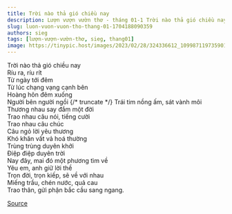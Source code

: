 ```yaml
---
title: Trời nào thả gió chiều nay
description: Lượn vượn vườn thơ - tháng 01-1 Trời nào thả gió chiều nay Ríu ra, ríu rít
slug: luon-vuon-vuon-tho-thang-01-1704188090359
authors: sieg
tags: [lượn-vượn-vườn-thơ, sieg, thang01]
image: https://tinypic.host/images/2023/02/28/324336612_1099871197359011_743874525404317342_n.th.jpg
---
```


Trời nào thả gió chiều nay\
Ríu ra, ríu rít\
Từ ngày tới đêm\
Từ lúc chạng vạng cạnh bên\
Hoàng hôn đêm xuống\
Người bên người ngồi
{/* truncate */}
Trái tim nồng ấm, sát vành môi\
Thương nhau say đắm một đời\
Trao nhau câu nói, tiếng cười\
Trao nhau câu chúc\
Câu ngỏ lời yêu thương\
Khó khăn vất vả hoá thường\
Trùng trùng duyên khởi\
Điệp điệp duyên trời\
Nay đây, mai đó một phương tìm về\
Yêu em, anh giữ lời thề\
Trọn đời, trọn kiếp, sẽ về với nhau\
Miếng trầu, chén nước, quả cau\
Trao thân, gửi phận bắc cầu sang ngang.

[Source](https://www.facebook.com/ape.poem/posts/pfbid02KCcj1VEDFA4DN3oiUyiwEU7FZ91zuQQeqbwavbupggK4yqJQ4hB6iF5Fpwq2dG4cl)
